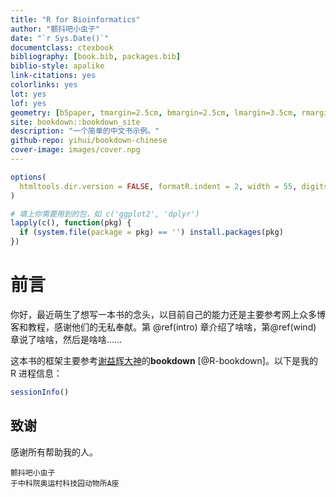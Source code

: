 ```yaml
--- 
title: "R for Bioinformatics"
author: "颤抖吧小虫子"
date: "`r Sys.Date()`"
documentclass: ctexbook
bibliography: [book.bib, packages.bib]
biblio-style: apalike
link-citations: yes
colorlinks: yes
lot: yes
lof: yes
geometry: [b5paper, tmargin=2.5cm, bmargin=2.5cm, lmargin=3.5cm, rmargin=2.5cm]
site: bookdown::bookdown_site
description: "一个简单的中文书示例。"
github-repo: yihui/bookdown-chinese
cover-image: images/cover.npg
---
```


```r
options(
  htmltools.dir.version = FALSE, formatR.indent = 2, width = 55, digits = 4
)

# 填上你需要用到的包，如 c('ggplot2', 'dplyr')
lapply(c(), function(pkg) {
  if (system.file(package = pkg) == '') install.packages(pkg)
})
```

# 前言 {-}

你好，最近萌生了想写一本书的念头，以目前自己的能力还是主要参考网上众多博客和教程，感谢他们的无私奉献。第 \@ref(intro) 章介绍了啥啥，第\@ref(wind) 章说了啥啥，然后是啥啥……

这本书的框架主要参考[谢益辉大神](https://yihui.org/)的**bookdown**\index{bookdown} [@R-bookdown]。以下是我的 R 进程信息：

```r
sessionInfo()
```

## 致谢 {-}

感谢所有帮助我的人。

```block2
颤抖吧小虫子
于中科院奥运村科技园动物所A座
```

